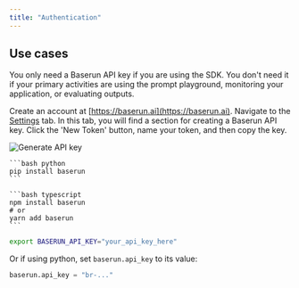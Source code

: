 ```yaml
---
title: "Authentication"
---
```


## Use cases

You only need a Baserun API key if you are using the SDK. You don't need it if your primary activities are using the prompt playground, monitoring your application, or evaluating outputs.

<Steps>
<Step title="Get an API key">

Create an account at [https://baserun.ai](https://baserun.ai).
Navigate to the [Settings](https://baserun.ai/settings) tab.
In this tab, you will find a section for creating a Baserun API key. Click the 'New Token' button, name your token, and then copy the key.

![Generate API key](/images/generate-api-key.gif)

<CodeGroup>

    ```bash python
    pip install baserun
    ```

    ```bash typescript
    npm install baserun
    # or
    yarn add baserun
    ```

</CodeGroup>
</Step>
<Step title="Set it as an environment variable:">

```bash
export BASERUN_API_KEY="your_api_key_here"
```

Or if using python, set `baserun.api_key` to its value:

```python
baserun.api_key = "br-..."
```

</Step>
</Steps>
